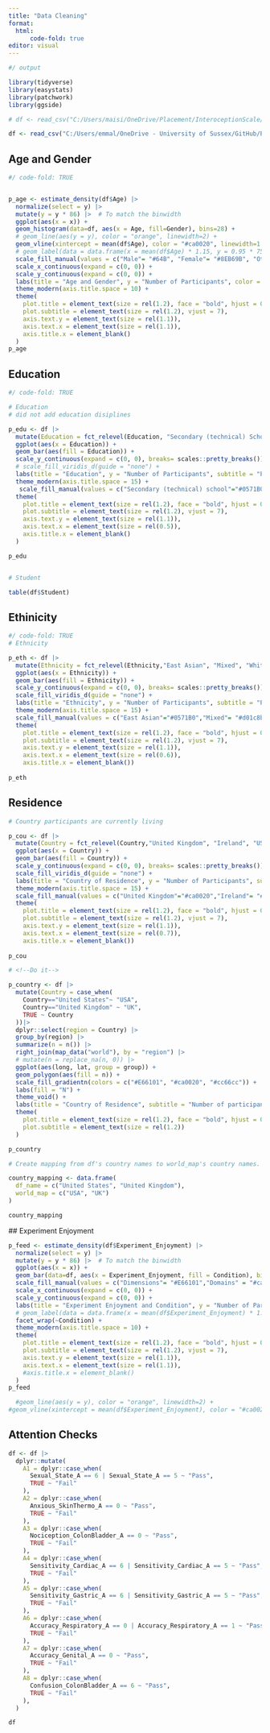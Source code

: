 ```yaml
---
title: "Data Cleaning"
format: 
  html:
      code-fold: true
editor: visual
---
```


```r
#/ output

library(tidyverse)
library(easystats)
library(patchwork)
library(ggside)

# df <- read_csv("C:/Users/maisi/OneDrive/Placement/InteroceptionScale/study1/data/rawdata_participants.csv") 

df <- read_csv("C:/Users/emmal/OneDrive - University of Sussex/GitHub/Placement/InteroceptionScale/study1/data/rawdata_participants.csv")

```

## Age and Gender

```r
#/ code-fold: TRUE


p_age <- estimate_density(df$Age) |>
  normalize(select = y) |>
  mutate(y = y * 86) |>  # To match the binwidth
  ggplot(aes(x = x)) +
  geom_histogram(data=df, aes(x = Age, fill=Gender), bins=28) +
  # geom_line(aes(y = y), color = "orange", linewidth=2) +
  geom_vline(xintercept = mean(df$Age), color = "#ca0020", linewidth=1.5) +
  # geom_label(data = data.frame(x = mean(df$Age) * 1.15, y = 0.95 * 75), aes(y = y), color = "red", label = paste0("Mean = ", format_value(mean(df$Age)))) +
  scale_fill_manual(values = c("Male"= "#64B", "Female"= "#8EB69B", "Other"="orange")) +
  scale_x_continuous(expand = c(0, 0)) +
  scale_y_continuous(expand = c(0, 0)) +
  labs(title = "Age and Gender", y = "Number of Participants", color = NULL, subtitle = "Distribution of participants' age and gender") +
  theme_modern(axis.title.space = 10) +
  theme(
    plot.title = element_text(size = rel(1.2), face = "bold", hjust = 0),
    plot.subtitle = element_text(size = rel(1.2), vjust = 7),
    axis.text.y = element_text(size = rel(1.1)),
    axis.text.x = element_text(size = rel(1.1)),
    axis.title.x = element_blank()
  )
p_age
```

## Education

```r
#/ code-fold: TRUE

# Education 
# did not add education disiplines 

p_edu <- df |>
  mutate(Education = fct_relevel(Education, "Secondary (technical) School", "Elementary School", "High School", "Bachelor", "Master", "Doctorate")) |>
  ggplot(aes(x = Education)) +
  geom_bar(aes(fill = Education)) +
  scale_y_continuous(expand = c(0, 0), breaks= scales::pretty_breaks()) +
  # scale_fill_viridis_d(guide = "none") +
  labs(title = "Education", y = "Number of Participants", subtitle = "Participants per achieved education level") +
  theme_modern(axis.title.space = 15) +
   scale_fill_manual(values = c("Secondary (technical) school"="#0571B0","High school"= "#d01c8b", "Bachelor"="#FDB863", "Master"="#E66101", "Doctorate" =  "#ca0020")) +
  theme(
    plot.title = element_text(size = rel(1.2), face = "bold", hjust = 0),
    plot.subtitle = element_text(size = rel(1.2), vjust = 7),
    axis.text.y = element_text(size = rel(1.1)),
    axis.text.x = element_text(size = rel(0.5)),
    axis.title.x = element_blank()
  )

p_edu


# Student

table(df$Student)
```

## Ethinicity

```r
#/ code-fold: TRUE
# Ethnicity 

p_eth <- df |>
  mutate(Ethnicity = fct_relevel(Ethnicity,"East Asian", "Mixed", "White", "Black", "persian", "South Asian", "Hispanic/Latino")) |>
  ggplot(aes(x = Ethnicity)) +
  geom_bar(aes(fill = Ethnicity)) +
  scale_y_continuous(expand = c(0, 0), breaks= scales::pretty_breaks()) +
  scale_fill_viridis_d(guide = "none") +
  labs(title = "Ethnicity", y = "Number of Participants", subtitle = "Participants per Ethnicity") +
  theme_modern(axis.title.space = 15) +
  scale_fill_manual(values = c("East Asian"="#0571B0","Mixed"= "#d01c8b", "White"="#cc66cc", "Black"="#E66101", "persian" =  "#ca0020", "South Asian"="#5E3C99", "Hispanic/Latino"="#92C5DE")) +
  theme(
    plot.title = element_text(size = rel(1.2), face = "bold", hjust = 0),
    plot.subtitle = element_text(size = rel(1.2), vjust = 7),
    axis.text.y = element_text(size = rel(1.1)),
    axis.text.x = element_text(size = rel(0.6)),
    axis.title.x = element_blank())
    
p_eth

```

## Residence

```r

# Country participants are currently living

p_cou <- df |>
  mutate(Country = fct_relevel(Country,"United Kingdom", "Ireland", "USA", "Australia")) |>
  ggplot(aes(x = Country)) +
  geom_bar(aes(fill = Country)) +
  scale_y_continuous(expand = c(0, 0), breaks= scales::pretty_breaks()) +
  scale_fill_viridis_d(guide = "none") +
  labs(title = "Country of Residence", y = "Number of Participants", subtitle = "Participants per Country they are currently living") +
  theme_modern(axis.title.space = 15) +
  scale_fill_manual(values = c("United Kingdom"="#ca0020","Ireland"= "#d01c8b", "United States"="#FDB863", "Australia"="#E66101"))+
  theme(
    plot.title = element_text(size = rel(1.2), face = "bold", hjust = 0),
    plot.subtitle = element_text(size = rel(1.2), vjust = 7),
    axis.text.y = element_text(size = rel(1.1)),
    axis.text.x = element_text(size = rel(0.7)),
    axis.title.x = element_blank())
    
p_cou

```

```r

# <!--Do it-->

p_country <- df |>
  mutate(Country = case_when(
    Country=="United States"~ "USA",
    Country=="United Kingdom" ~ "UK",
    TRUE ~ Country
  ))|>
  dplyr::select(region = Country) |>
  group_by(region) |>
  summarize(n = n()) |>
  right_join(map_data("world"), by = "region") |>
  # mutate(n = replace_na(n, 0)) |>
  ggplot(aes(long, lat, group = group)) +
  geom_polygon(aes(fill = n)) +
  scale_fill_gradientn(colors = c("#E66101", "#ca0020", "#cc66cc")) +
  labs(fill = "N") +
  theme_void() +
  labs(title = "Country of Residence", subtitle = "Number of participants by country")  +
  theme(
    plot.title = element_text(size = rel(1.2), face = "bold", hjust = 0),
    plot.subtitle = element_text(size = rel(1.2))
  )

p_country

```

```r
# Create mapping from df's country names to world_map's country names. I think the map is not working because the names do not match. 

country_mapping <- data.frame(
  df_name = c("United States", "United Kingdom"),
  world_map = c("USA", "UK") 
)

country_mapping

```

\## Experiment Enjoyment

```r

p_feed <- estimate_density(df$Experiment_Enjoyment) |>
  normalize(select = y) |>
  mutate(y = y * 86) |>  # To match the binwidth
  ggplot(aes(x = x)) +
  geom_bar(data=df, aes(x = Experiment_Enjoyment, fill = Condition), bins=28) +
  scale_fill_manual(values = c("Dimensions"= "#E66101","Domains" = "#ca0020", "Random"="#d01c8b")) +
  scale_x_continuous(expand = c(0, 0)) +
  scale_y_continuous(expand = c(0, 0)) +
  labs(title = "Experiment Enjoyment and Condition", y = "Number of Participants", fill = " ", x = "Ratings of enjoyment on a scale 1-5", subtitle = "Distribution of Participants' Experiment Enjoyment and Condition") +
  # geom_label(data = data.frame(x = mean(df$Experiment_Enjoyment) * 1.15, y = 0.95 * 75), aes(y = y), color = "red", label = paste0("Mean = ", format_value(mean(df$Experiment_Enjoyment)))) +
  facet_wrap(~Condition) +
  theme_modern(axis.title.space = 10) +
  theme(
    plot.title = element_text(size = rel(1.2), face = "bold", hjust = 0),
    plot.subtitle = element_text(size = rel(1.2), vjust = 7),
    axis.text.y = element_text(size = rel(1.1)),
    axis.text.x = element_text(size = rel(1.1)),
    #axis.title.x = element_blank()
  )
p_feed

  #geom_line(aes(y = y), color = "orange", linewidth=2) +
#geom_vline(xintercept = mean(df$Experiment_Enjoyment), color = "#ca0020", linewidth=1.5) +
```

## Attention Checks

```r
df <- df |>
  dplyr::mutate(
    A1 = dplyr::case_when(
      Sexual_State_A == 6 | Sexual_State_A == 5 ~ "Pass",
      TRUE ~ "Fail"
    ),
    A2 = dplyr::case_when(
      Anxious_SkinThermo_A == 0 ~ "Pass",
      TRUE ~ "Fail"
    ),
    A3 = dplyr::case_when(
      Nociception_ColonBladder_A == 0 ~ "Pass",
      TRUE ~ "Fail"
    ),
    A4 = dplyr::case_when(
      Sensitivity_Cardiac_A == 6 | Sensitivity_Cardiac_A == 5 ~ "Pass",
      TRUE ~ "Fail"
    ),
    A5 = dplyr::case_when(
      Sensitivity_Gastric_A == 6 | Sensitivity_Gastric_A == 5 ~ "Pass",
      TRUE ~ "Fail"
    ),
    A6 = dplyr::case_when(
      Accuracy_Respiratory_A == 0 | Accuracy_Respiratory_A == 1 ~ "Pass",
      TRUE ~ "Fail"
    ),
    A7 = dplyr::case_when(
      Accuracy_Genital_A == 0 ~ "Pass",
      TRUE ~ "Fail"
    ),
    A8 = dplyr::case_when(
      Confusion_ColonBladder_A == 6 ~ "Pass",
      TRUE ~ "Fail"
    ),
  )

df
```
